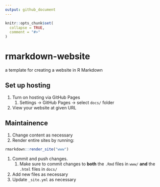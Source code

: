 ```yaml
---
output: github_document
---
```


<!-- README.md is generated from README.Rmd. Please edit that file -->

```r
knitr::opts_chunk$set(
  collapse = TRUE,
  comment = "#>"
)
```

# rmarkdown-website

<!-- badges: start -->
<!-- badges: end -->

a template for creating a website in R Markdown

## Set up hosting

1. Turn on hosting via GitHub Pages
    1. Settings -> GitHub Pages -> select `docs/` folder
1. View your website at given URL

## Maintainence

1. Change content as necessary
1. Render entire sites by running:

```r
rmarkdown::render_site("www")
```

1. Commit and push changes. 
    1. Make sure to commit changes to **both** the `.Rmd` files in `www/` **and** the `.html` files in `docs/`
1. Add new files as necessary
1. Update `_site.yml` as necessary


